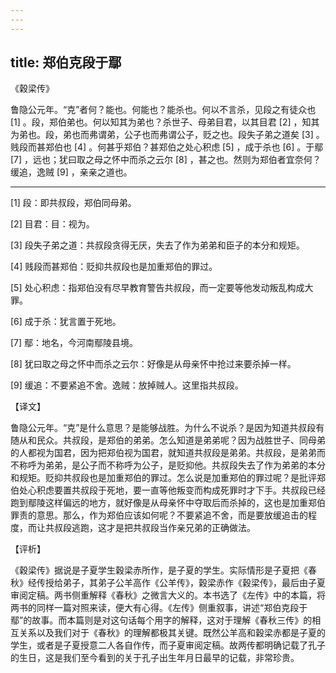 ```yaml
---
---
---
```

title: 郑伯克段于鄢
---




《穀梁传》

鲁隐公元年。“克”者何？能也。何能也？能杀也。何以不言杀，见段之有徒众也 [1] 。段，郑伯弟也。何以知其为弟也？杀世子、母弟目君，以其目君 [2] ，知其为弟也。段，弟也而弗谓弟，公子也而弗谓公子，贬之也。段失子弟之道矣 [3] 。贱段而甚郑伯也 [4] 。何甚乎郑伯？甚郑伯之处心积虑 [5] ，成于杀也 [6] 。于鄢 [7] ，远也；犹曰取之母之怀中而杀之云尔 [8] ，甚之也。然则为郑伯者宜奈何？缓追，逸贼 [9] ，亲亲之道也。



* * *



[1] 段：即共叔段，郑伯同母弟。

[2] 目君：目：视为。

[3] 段失子弟之道：共叔段贪得无厌，失去了作为弟弟和臣子的本分和规矩。

[4] 贱段而甚郑伯：贬抑共叔段也是加重郑伯的罪过。

[5] 处心积虑：指郑伯没有尽早教育警告共叔段，而一定要等他发动叛乱构成大罪。

[6] 成于杀：犹言置于死地。

[7] 鄢：地名，今河南鄢陵县境。

[8] 犹曰取之母之怀中而杀之云尔：好像是从母亲怀中抢过来要杀掉一样。

[9] 缓追：不要紧追不舍。逸贼：放掉贼人。这里指共叔段。

【译文】

鲁隐公元年。“克”是什么意思？是能够战胜。为什么不说杀？是因为知道共叔段有随从和民众。共叔段，是郑伯的弟弟。怎么知道是弟弟呢？因为战胜世子、同母弟的人都视为国君，因为把郑伯视为国君，就知道共叔段是弟弟。共叔段，是弟弟而不称呼为弟弟，是公子而不称呼为公子，是贬抑他。共叔段失去了作为弟弟的本分和规矩。贬抑共叔段也是加重郑伯的罪过。怎么说是加重郑伯的罪过呢？是批评郑伯处心积虑要置共叔段于死地，要一直等他叛变而构成死罪时才下手。共叔段已经跑到鄢陵这样偏远的地方，就好像是从母亲怀中夺取后而杀掉的，这也是加重郑伯罪责的意思。那么，作为郑伯应该如何呢？不要紧追不舍，而是要放缓追击的程度，而让共叔段逃跑，这才是把共叔段当作亲兄弟的正确做法。

【评析】

《穀梁传》据说是子夏学生穀梁赤所作，是子夏的学生。实际情形是子夏把《春秋》经传授给弟子，其弟子公羊高作《公羊传》，穀梁赤作《穀梁传》，最后由子夏审阅定稿。两书侧重解释《春秋》之微言大义的。本书选了《左传》中的本篇，将两书的同样一篇对照来读，便大有心得。《左传》侧重叙事，讲述“郑伯克段于鄢”的故事。而本篇则是对这句话每个用字的解释，这对于理解《春秋三传》的相互关系以及我们对于《春秋》的理解都极其关键。既然公羊高和穀梁赤都是子夏的学生，或者是子夏授意二人各自作传，而子夏审阅定稿。故两传都明确记载了孔子的生日，这是我们至今看到的关于孔子出生年月日最早的记载，非常珍贵。